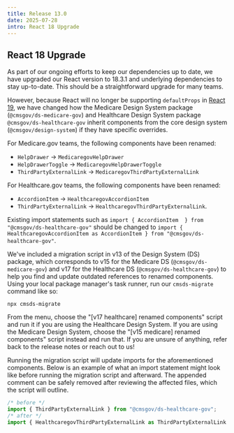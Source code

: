 ```yaml
---
title: Release 13.0
date: 2025-07-28
intro: React 18 Upgrade
---
```


## React 18 Upgrade

As part of our ongoing efforts to keep our dependencies up to date, we have upgraded our React version to 18.3.1 and underlying dependencies to stay up-to-date. This should be a straightforward upgrade for many teams.

However, because React will no longer be supporting `defaultProps` in [React 19](https://18.react.dev/blog/2024/04/25/react-19-upgrade-guide#removed-proptypes-and-defaultprops), we have changed how the Medicare Design System package (`@cmsgov/ds-medicare-gov`) and Healthcare Design System package `@cmsgov/ds-healthcare-gov` inherit components from the core design system (`@cmsgov/design-system`) if they have specific overrides.

For Medicare.gov teams, the following components have been renamed:
- `HelpDrawer` &rarr; `MedicaregovHelpDrawer`
- `HelpDrawerToggle` &rarr; `MedicaregovHelpDrawerToggle`
- `ThirdPartyExternalLink` &rarr; `MedicaregovThirdPartyExternalLink`

For Healthcare.gov teams, the following components have been renamed:
- `AccordionItem` &rarr; `HealthcaregovAccordionItem`
- `ThirdPartyExternalLink` &rarr; `HealthcaregovThirdPartyExternalLink`.

Existing import statements such as `import { AccordionItem  } from "@cmsgov/ds-healthcare-gov"` should be changed to `import { HealthcaregovAccordionItem as AccordionItem } from "@cmsgov/ds-healthcare-gov"`.

<Alert heading="Running the migration script" id="migration-script-instructions">

We've included a migration script in v13 of the Design System (DS) package, which corresponds to v15 for the Medicare DS (`@cmsgov/ds-medicare-gov`) and v17 for the Healthcare DS (`@cmsgov/ds-healthcare-gov`) to help you find and update outdated references to renamed components. Using your local package manager's task runner, run our `cmsds-migrate` command like so:

```
npx cmsds-migrate
```

From the menu, choose the "[v17 healthcare] renamed components" script and run it if you are using the Healthcare Design System. If you are using the Medicare Design System, choose the "[v15 medicare] renamed components" script instead and run that. If you are unsure of anything, refer back to the release notes or reach out to us!

</Alert>

Running the migration script will update imports for the aforementioned components. Below is an example of what an import statement might look like before running the migration script and afterward. The appended comment can be safely removed after reviewing the affected files, which the script will outline.

```javascript
/* before */
import { ThirdPartyExternalLink } from "@cmsgov/ds-healthcare-gov";
/* after */
import { HealthcaregovThirdPartyExternalLink as ThirdPartyExternalLink } from "@cmsgov/ds-healthcare-gov"; /* CMSDS-MIGRATE: `ThirdPartyExternalLink` was renamed `HealthcaregovThirdPartyExternalLink` in ds-healthcare-gov v17 */;
```